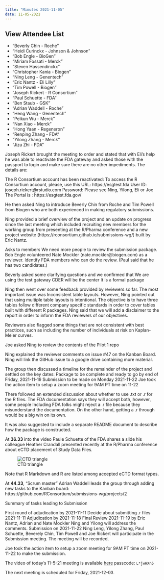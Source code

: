 ```yaml
---
title: "Minutes 2021-11-05"
date: 11-05-2021
---
```


::: {.callout-tip collapse="true"}
## View Attendee List

- "Beverly Chin - Roche"
- "Heidi Curinckx - Johnson & Johnson"
- "Bob Engle - BioGen"
- "Miriam Fossati - Merck"
- "Steven Hassendinckx"
- "Christopher Kania - Biogen"
- "Ning Leng - Genentech"
- "Eric Nantz - Eli Lilly"
- "Tim Powell - Biogen"
- "Joseph Rickert - R Consortium"
- "Paul Schuette - FDA"
- "Ben Staub - GSK"
- "Adrian Waddell - Roche"
- "Heng Wang - Genentech"
- "Peikun Wu - Merck"
- "Nan Xiao - Merck"
- "Hong Yaan - Regeneron"
- "Renping Zhang - FDA"
- "Yilong Zhang - Merck"
- "Jizu Zhi - FDA"
:::

Joseph Rickert brought the meeting to order and stated that with Eli’s help he was able to reactivate the FDA gateway and asked those with the passport to login and make sure there are no other impediments. The details are:

The R Consortium account has been reactivated:
To access the R Consortium account, please, use this URL: https://esgtest.fda
User ID: joseph.rickert@rstudio.com
Password: Please see Ning, Yilong, Eli or Joe
The Portal is : https://esgtest.fda.gov/

He then asked Ning to introduce Beverly Chin from Roche and Tim Powell from Biogen who are both experienced in making regulatory submissions.

Ning provided a brief overview of the project and an update on progress since the last meeting which included recruiting new members for the working group from presenting at the R/Pharma conference and a new project website (https://rconsortium.github.io/submissions-wg/)  built by Eric Nantz.

Asks to members
We need more people to review the submission package. Bob Engle volunteered Nate Mockler (nate.mockler@biogen.com) as a reviewer.
Identify FDA members who can do the review. (Paul said that he has two candidates.)

Beverly asked some clarifying questions and we confirmed that We are using the test gateway
CDER will be the center
It is a formal package

Ning then went over some feedback provided by reviewers so far. The most important issue was
Inconsistent table layouts. However, Ning pointed out that using multiple table layouts is intentional. The objective is to have three tables follow different company specific standards in order to cover tables built with different R packages. Ning said that we will add a disclaimer to the report in order  to inform the FDA reviewers of our objectives.

Reviewers also flagged some things that are not consistent with best practices, such as including the number of individuals at risk on Kaplan-Meier curves.

Joe asked Ning to review the contents of the Pilot 1 repo

Ning explained the reviewer comments on issue #47 on the Kanban Board. Ning will link the GitHub issue to a google drive containing more material.

The group then discussed a timeline for the remainder of the project and settled on the key dates:
Package to be complete and ready to go by end of Friday, 2021-11-19
Submission to be made on Monday 2021-11-22
Joe took the action item to setup a zoom meeting for 9AM PT time on 11-22

There followed an extended discussion about whether to use .txt or .r for the R files.
The FDA documentation says they will accept both, however, some people Including FDA folks might reject a .r file because they misunderstand the documentation. On the other hand, getting a .r through would be a big win on its own.

It was also suggested to include a separate README document to describe how the package is constructed.

At **36.33** into the video Paule Schuette of the FDA shares a slide his colleague Heather Crandall presented recently at the R/Pharma conference about eCTD placement of Study Data Files.

![CTD triangle](img/ectd_slide.png)

Note that R Markdown and R are listed among accepted eCTD format types.

At **44.33**, “Scrum master” Adrian Waddell leads the group through adding new tasks to the Kanban board: https://github.com/RConsortium/submissions-wg/projects/2

Summary of tasks leading to Submission

First round of adjudication by 2021-11-11
Decide about submitting .r files 2021-11-11
Adjudication by 2021-11-18
Final Review 2021-11-19 by Eric Nantz, Adrian and Nate Mockler 
Ning and Yilong will address the comments.
Submission on 2021-11-22
Ning Leng, Yilong Zhang, Paul Schuette, Beverely Chin, Tim Powell and Joe Rickert will participate in the Submission meeting. The meeting will be recorded.

Joe took the action item to setup a zoom meeting for 9AM PT time on 2021-11-22  to make the submission.

The video of today's 11-5-21 meeting is available [here](https://rstudio.zoom.us/rec/share/GjVepePF9_afktodTswA7hzDPBhj1esmAZovgJDzadpK8rjcAyioGvaY56XCRvKA.Dl1NUIc-9DlV30u9) passcode: `L*jwHXn5`

The next meeting is scheduled for Friday, 2021-12-03.
